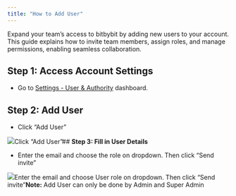 ```yaml
---
title: "How to Add User"
---
```


Expand your team’s access to bitbybit by adding new users to your account. This guide explains how to invite team members, assign roles, and manage permissions, enabling seamless collaboration.

## **Step 1: Access Account Settings**

* Go to [Settings - User & Authority](https://app.bitbybit.studio/settings?section=user-authority) dashboard.

## **Step 2: Add User**

* Click “Add User”  


![](https://cdn.prod.website-files.com/659655f5b20d395a5c69efcf/671214d85691f690f6a6b108_AD_4nXcqNdRyS20IMZrafbulREIQuHEgSM_HVkaVEEsTm5U3a6kAXrDX3vmLzVyYY17_voqcglbgx0IwuL4VCOl4CqDFaLO0Mp1wtuMVshv7VWacZY_p4AN5h-wOmblEvfTsvNOJpD7ad6uXR2_Q-dQ4y3JnhOY0.png)Click “Add User”## **Step 3: Fill in User Details**

* Enter the email and choose the role on dropdown. Then click “Send invite”  


![](https://cdn.prod.website-files.com/659655f5b20d395a5c69efcf/671214d832a2733ab81d2776_AD_4nXfWOS4HuL5N_GiaTupy-2gR6vo4Wkt1DV7Bl-bZ0c0w-Zkk4vj4AOfee_LtdhGx-QtXMhoEmMqItmLd2eb7Uiq7TCYBWai1efoadVLrIUax80NCscivfLLURNPiTI-4yNFeIdVOXllG-CgvbHagkR5OE7M.png)Enter the email and choose User role on dropdown. Then click “Send invite”**Note:** Add User can only be done by Admin and Super Admin
